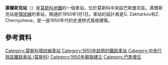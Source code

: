 {{Infobox station 
|name          = 庫爾斯克
|native_name   = Курская
|native_name_lang=ru
|type          = [[莫斯科地鐵|莫斯科地鐵]]車站
|image         = Курская-кольцевая-07.jpg
|image_size    = 
|image_caption = 
|address       = [[中央行政區_(莫斯科)|中央行政區]][[巴斯曼區|巴斯曼區]][[莫斯科庫爾斯克車站|庫爾斯克車站]]廣場
|borough       = [[莫斯科|莫斯科]]
|country       = [[俄羅斯|俄羅斯]]
|coordinates   = {{coord|55.7570|37.6595|display=inline,title}}
|line          = {{MOSMETRO-bull|5|text=1}}
|other         = '''[[巴士|巴士]]'''：024、40、Б <br />'''[[有軌電車|電車]]'''：24
|structure     = {{link-en|外掛樑車站|Pylon station}}
|platform      = 1個[[島式月台|島式月台]]
|depth         = {{convert|40|m}}
|levels        = 1層
|tracks        = 2條
|parking       = 無
|opened        = {{start date and age|df=yes|1950|01|01}}
|closed        = 
|rebuilt       = 
|electrified   = 
|ADA           = 
|code          = 071
|owned         = 莫斯科地鐵
|zone          = 
|former        = 
|passengers    = 
|pass_year     = 
|pass_percent  = 
|pass_system   = 
|mpassengers   = 
|services      = 
|map_type      = Central Moscow
|AlternativeMap= Central Moscow grayscale.png
|map_overlay   = Central Moscow metro lines.svg
|map_caption   = 
|route_map     = 
|map_state     = collapsed
}}
'''庫爾斯克站'''（{{lang-rus|Ку́рская|Kurskaya}}）是[[莫斯科地鐵|莫斯科地鐵]]的一個車站，位於莫斯科中央區巴斯曼尼區。庫爾斯克站是[[環狀線_(莫斯科地鐵)|環狀線]]的車站，開通於1950年1月1日。車站的設計者是G. Zakharkov和Z. Chernysheva，是一座1950年代的史達林式風格建築。

==參考資料==
{{stack|{{Commons category|Kurskaya-Koltsevaya}}}}
{{reflist}}
{{環狀線 (莫斯科地鐵)}}
[[Category:莫斯科環狀線車站|Category:莫斯科環狀線車站]]
[[Category:1950年啟用的鐵路車站|Category:1950年啟用的鐵路車站]]
[[Category:中央行政區鐵路車站_(莫斯科)|Category:中央行政區鐵路車站 (莫斯科)]]
[[Category:1950年蘇聯建立|Category:1950年蘇聯建立]]
[[Category:巴斯曼区|Category:巴斯曼区]]